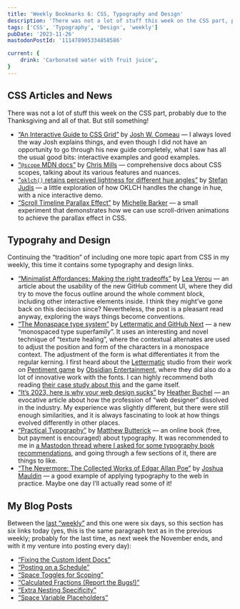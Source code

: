 ```yaml
---
title: 'Weekly Bookmarks 6: CSS, Typography and Design'
description: 'There was not a lot of stuff this week on the CSS part, probably due to the Thanksgiving and all of that. But still something! Furthermore, continuing the “tradition” of including one more topic apart from CSS in my weekly, this time it contains some typography and design links.'
tags: ['CSS', 'Typography', 'Design', 'weekly']
pubDate: '2023-11-26'
mastodonPostId: '111478905334858586'

current: {
    drink: 'Carbonated water with fruit juice',
}
---
```


## CSS Articles and News

There was not a lot of stuff this week on the CSS part, probably due to the Thanksgiving and all of that. But still something!

- [“An Interactive Guide to CSS Grid”](https://www.joshwcomeau.com/css/interactive-guide-to-grid/) by [Josh W. Comeau](https://www.joshwcomeau.com/) — I always loved the way Josh explains things, and even though I did not have an opportunity to go through his new guide completely, what I saw has all the usual good bits: interactive examples and good examples.
- [“`@scope` MDN docs”](https://developer.mozilla.org/en-US/docs/Web/CSS/@scope) by [Chris Mills](https://millsdocs.com/) — comprehensive docs about CSS scopes, talking about its various features and nuances.
- [“`oklch()` retains perceived lightness for different hue angles”](https://www.stefanjudis.com/today-i-learned/oklch-perceived-lightness/) by [Stefan Judis](https://www.stefanjudis.com/) — a little exploration of how OKLCH handles the change in hue, with a nice interactive demo.
- [“Scroll Timeline Parallax Effect”](https://css-irl.info/scroll-timeline-parallax-effect/) by [Michelle Barker](https://michellebarker.co.uk/) — a small experiment that demonstrates how we can use scroll-driven animations to achieve the parallax effect in CSS.

## Typograhy and Design

Continuing the “tradition” of including one more topic apart from CSS in my weekly, this time it contains some typography and design links.

- [“Minimalist Affordances: Making the right tradeoffs”](https://lea.verou.me/blog/2023/minimalist-affordances/) by [Lea Verou](https://lea.verou.me/) — an article about the usability of the new GitHub comment UI, where they did try to move the focus outline around the whole comment block, including other interactive elements inside. I think they might’ve gone back on this decision since? Nevertheless, the post is a pleasant read anyway, exploring the ways things become conventions.
- [“The Monaspace type system”](https://monaspace.githubnext.com/) by [Lettermatic and GitHub Next](https://github.com/githubnext/monaspace#contributors) — a new “monospaced type superfamily”. It uses an interesting and novel technique of “texture healing”, where the contextual alternates are used to adjust the position and form of the characters in a monospace context. The adjustment of the form is what differentiates it from the regular kerning. I first heard about the [Lettermatic](https://lettermatic.com/) studio from their work on [Pentiment game](https://pentiment.obsidian.net/) by [Obsidian Entertainment](https://www.obsidian.net/), where they did also do a lot of innovative work with the fonts. I can highly recommend both reading [their case study about this](https://lettermatic.com/custom/pentiment) and the game itself.
- [“It’s 2023, here is why your web design sucks”](https://heather-buchel.com/blog/2023/10/why-your-web-design-sucks/) by [Heather Buchel](https://heather-buchel.com/) — an evocative article about how the profession of “web designer” dissolved in the industry. My experience was slightly different, but there were still enough similarities, and it is always fascinating to look at how things evolved differently in other places.
- [“Practical Typography”](https://practicaltypography.com/) by [Matthew Butterick](https://matthewbutterick.com/) — an online book (free, but payment is encouraged) about typography. It was recommended to me in [a Mastodon thread where I asked for some typography book recommendations](https://front-end.social/@kizu/111471970521106424), and going through a few sections of it, there are things to like.
- [“The Nevermore: The Collected Works of
Edgar Allan Poe”](https://nevermore.rip/) by [Joshua
Mauldin](https://joshuamauldin.com/) — a good example of applying typography to the web in practice. Maybe one day I’ll actually read some of it!

## My Blog Posts

Between the [last “weekly”](/weekly-bookmarks-005/) and this one were six days, so this section has six links today (yes, this is the same paragraph text as in the previous weekly; probably for the last time, as next week the November ends, and with it my venture into posting every day):

- [“Fixing the Custom Ident Docs”](/custom-ident-mdn/)
- [“Posting on a Schedule”](/posting-on-a-schedule/)
- [“Space Toggles for Scoping”](/space-toggle-scoping/)
- [“Calculated Fractions (Report the Bugs!)”](/calc-fr-unit/)
- [“Extra Nesting Specificity”](/extra-nesting-specificity/)
- [“Space Variable Placeholders”](/space-toggle-placeholders/)
